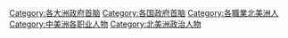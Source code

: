 [[Category:各大洲政府首脑|Category:各大洲政府首脑]]
[[Category:各国政府首脑|Category:各国政府首脑]]
[[Category:各職業北美洲人|Category:各職業北美洲人]]
[[Category:中美洲各职业人物|Category:中美洲各职业人物]]
[[Category:北美洲政治人物|Category:北美洲政治人物]]
